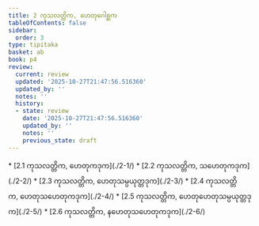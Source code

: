 ```yaml
---
title: 2 ကုသလတ္တိက, ဟေတုဂေါစ္ဆက
tableOfContents: false
sidebar:
  order: 3
type: tipitaka
basket: ab
book: p4
review:
  current: review
  updated: '2025-10-27T21:47:56.516360'
  updated_by: ''
  notes: ''
  history:
  - state: review
    date: '2025-10-27T21:47:56.516360'
    updated_by: ''
    notes: ''
    previous_state: draft
---
```



<ReviewStatus review={frontmatter.review} showDetails={true} />

<HypothesisAnnotation frontmatter={frontmatter} />

<DynamicBreadcrumb />



<TableOfContents book="p4" section="2">
* [2.1 ကုသလတ္တိက, ဟေတုကဒုက](./2-1/)
* [2.2 ကုသလတ္တိက, သဟေတုကဒုက](./2-2/)
* [2.3 ကုသလတ္တိက, ဟေတုသမ္ပယုတ္တဒုက](./2-3/)
* [2.4 ကုသလတ္တိက, ဟေတုသဟေတုကဒုက](./2-4/)
* [2.5 ကုသလတ္တိက, ဟေတုဟေတုသမ္ပယုတ္တဒုက](./2-5/)
* [2.6 ကုသလတ္တိက, နဟေတုသဟေတုကဒုက](./2-6/)
</TableOfContents>